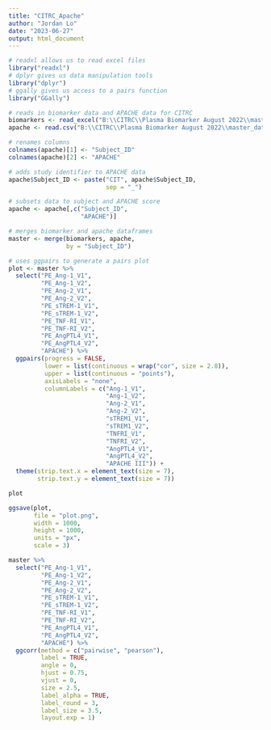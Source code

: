 ```yaml
---
title: "CITRC_Apache"
author: "Jordan Lo"
date: "2023-06-27"
output: html_document
---
```


```r
# readxl allows us to read excel files
library("readxl")
# dplyr gives us data manipulation tools
library("dplyr")
# ggally gives us access to a pairs function
library("GGally")
```

```r
# reads in biomarker data and APACHE data for CITRC
biomarkers <- read_excel("B:\\CITRC\\Plasma Biomarker August 2022\\master_data_sheets\\CITRC_Data_Master_20230616.xlsx")
apache <- read.csv("B:\\CITRC\\Plasma Biomarker August 2022\\master_data_sheets\\apachedata_6.12.23_no_urine.csv")

# renames columns
colnames(apache)[1] <- "Subject_ID"
colnames(apache)[2] <- "APACHE"

# adds study identifier to APACHE data
apache$Subject_ID <- paste("CIT", apache$Subject_ID,
                           sep = "_")

# subsets data to subject and APACHE score
apache <- apache[,c("Subject_ID",
                    "APACHE")]

# merges biomarker and apache dataframes
master <- merge(biomarkers, apache,
                by = "Subject_ID")
```

```r
# uses ggpairs to generate a pairs plot
plot <- master %>% 
  select("PE_Ang-1_V1",
         "PE_Ang-1_V2",
         "PE_Ang-2_V1",
         "PE_Ang-2_V2",
         "PE_sTREM-1_V1",
         "PE_sTREM-1_V2",
         "PE_TNF-RI_V1",
         "PE_TNF-RI_V2",
         "PE_AngPTL4_V1",
         "PE_AngPTL4_V2",
         "APACHE") %>%
  ggpairs(progress = FALSE,
          lower = list(continuous = wrap("cor", size = 2.8)),
          upper = list(continuous = "points"),
          axisLabels = "none",
          columnLabels = c("Ang-1_V1",
                           "Ang-1_V2",
                           "Ang-2_V1",
                           "Ang-2_V2",
                           "sTREM1_V1",
                           "sTREM1_V2",
                           "TNFRI_V1",
                           "TNFRI_V2",
                           "AngPTL4_V1",
                           "AngPTL4_V2",
                           "APACHE III")) + 
  theme(strip.text.x = element_text(size = 7),
        strip.text.y = element_text(size = 7))

plot
```

```r
ggsave(plot,
       file = "plot.png",
       width = 1000,
       height = 1000,
       units = "px",
       scale = 3)
```


```r
master %>% 
  select("PE_Ang-1_V1",
         "PE_Ang-1_V2",
         "PE_Ang-2_V1",
         "PE_Ang-2_V2",
         "PE_sTREM-1_V1",
         "PE_sTREM-1_V2",
         "PE_TNF-RI_V1",
         "PE_TNF-RI_V2",
         "PE_AngPTL4_V1",
         "PE_AngPTL4_V2",
         "APACHE") %>%
  ggcorr(method = c("pairwise", "pearson"),
         label = TRUE,
         angle = 0,
         hjust = 0.75,
         vjust = 0,
         size = 2.5,
         label_alpha = TRUE,
         label_round = 3,
         label_size = 3.5,
         layout.exp = 1)
```
